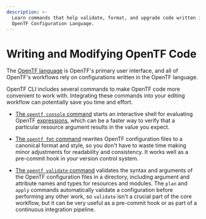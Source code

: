 ```yaml
---
description: >-
  Learn commands that help validate, format, and upgrade code written in the
  OpenTF Configuration Language.
---
```


# Writing and Modifying OpenTF Code

The [OpenTF language](/docs/language) is OpenTF's primary
user interface, and all of OpenTF's workflows rely on configurations written
in the OpenTF language.

OpenTF CLI includes several commands to make OpenTF code more convenient
to work with. Integrating these commands into your editing workflow can
potentially save you time and effort.

- [The `opentf console` command](/docs/cli/commands/console) starts an
  interactive shell for evaluating OpenTF
  [expressions](/docs/language/expressions), which can be a faster way
  to verify that a particular resource argument results in the value you expect.

- [The `opentf fmt` command](/docs/cli/commands/fmt) rewrites OpenTF
  configuration files to a canonical format and style, so you don't have to
  waste time making minor adjustments for readability and consistency. It works
  well as a pre-commit hook in your version control system.

- [The `opentf validate` command](/docs/cli/commands/validate) validates the
  syntax and arguments of the OpenTF configuration files in a directory,
  including argument and attribute names and types for resources and modules.
  The `plan` and `apply` commands automatically validate a configuration before
  performing any other work, so `validate` isn't a crucial part of the core
  workflow, but it can be very useful as a pre-commit hook or as part of a
  continuous integration pipeline.
